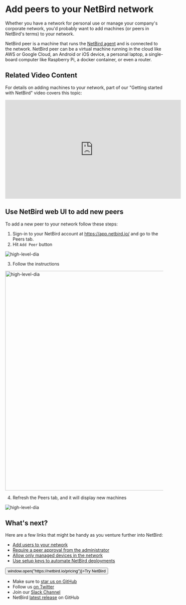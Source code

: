 
# Add peers to your NetBird network

Whether you have a network for personal use or manage your company's corporate network, you'd probably want to add machines
(or peers in NetBird's terms) to your network.

NetBird peer is a machine that runs the [NetBird agent](/about-netbird/how-netbird-works#client-application)
and is connected to the network. NetBird peer can be a virtual machine running in the cloud like AWS or Google Cloud,
an Android or iOS device, a personal laptop, a single-board computer like Raspberry Pi, a docker container, or even a router.

## Related Video Content
For details on adding machines to your network, part of our "Getting started with NetBird" video covers this topic:
<iframe width="560" height="315" src="https://www.youtube.com/embed/JRCZy4rLi-c?start=34" frameborder="0" allow="accelerometer; autoplay; clipboard-write; encrypted-media; gyroscope; picture-in-picture" allowfullscreen></iframe>

## Use NetBird web UI to add new peers

To add a new peer to your network follow these steps:
1. Sign-in to your NetBird account at https://app.netbird.io/ and go to the Peers tab.
2. Hit `Add Peer` button

<p>
    <img src="/docs-static/img/how-to-guides/add-new-peer-empty.png" alt="high-level-dia" className="imagewrapper-big"/>
</p>

3. Follow the instructions

<p>
    <img src="/docs-static/img/how-to-guides/add-new-peer-popup.png" alt="high-level-dia" width="700" className="imagewrapper"/>
</p>

4. Refresh the Peers tab, and it will display new machines

<p>
    <img src="/docs-static/img/how-to-guides/peer-list.png" alt="high-level-dia" className="imagewrapper-big"/>
</p>

## What's next?

Here are a few links that might be handy as you venture further into NetBird:

- [Add users to your network](/how-to/add-users-to-your-network)
- [Require a peer approval from the administrator](/how-to/approve-peers)
- [Allow only managed devices in the network](/how-to/endpoint-detection-and-response)
- [Use setup keys to automate NetBird deployments](/how-to/register-machines-using-setup-keys)

<p float="center" >
    <Button name="button" className="button-5" onClick={() => window.open("https://netbird.io/pricing")}>Try NetBird</Button>
</p>

- Make sure to [star us on GitHub](https://github.com/netbirdio/netbird)
- Follow us [on Twitter](https://twitter.com/netbird)
- Join our [Slack Channel](https://join.slack.com/t/netbirdio/shared_invite/zt-31rofwmxc-27akKd0Le0vyRpBcwXkP0g)
- NetBird [latest release](https://github.com/netbirdio/netbird/releases) on GitHub
